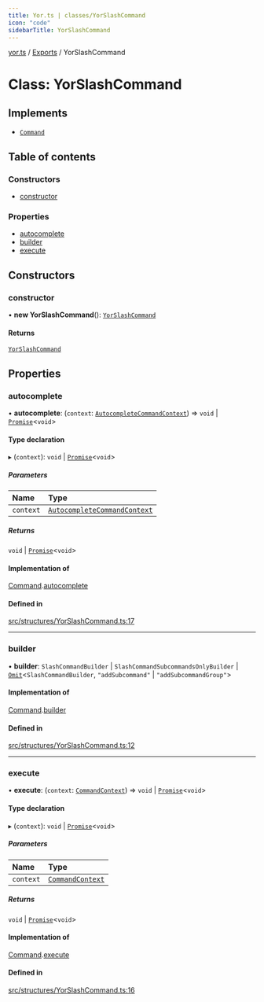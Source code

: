 ```yaml
---
title: Yor.ts | classes/YorSlashCommand
icon: "code"
sidebarTitle: YorSlashCommand
---
```

[yor.ts](../README) / [Exports](../modules) / YorSlashCommand

# Class: YorSlashCommand

## Implements

- [`Command`](../interfaces/Command)

## Table of contents

### Constructors

- [constructor](YorSlashCommand#constructor)

### Properties

- [autocomplete](YorSlashCommand#autocomplete)
- [builder](YorSlashCommand#builder)
- [execute](YorSlashCommand#execute)

## Constructors

### constructor

• **new YorSlashCommand**(): [`YorSlashCommand`](YorSlashCommand)

#### Returns

[`YorSlashCommand`](YorSlashCommand)

## Properties

### autocomplete

• **autocomplete**: (`context`: [`AutocompleteCommandContext`](AutocompleteCommandContext)) => `void` \| [`Promise`]( https://developer.mozilla.org/docs/Web/JavaScript/Reference/Global_Objects/Promise )\<`void`\>

#### Type declaration

▸ (`context`): `void` \| [`Promise`]( https://developer.mozilla.org/docs/Web/JavaScript/Reference/Global_Objects/Promise )\<`void`\>

##### Parameters

| Name | Type |
| :------ | :------ |
| `context` | [`AutocompleteCommandContext`](AutocompleteCommandContext) |

##### Returns

`void` \| [`Promise`]( https://developer.mozilla.org/docs/Web/JavaScript/Reference/Global_Objects/Promise )\<`void`\>

#### Implementation of

[Command](../interfaces/Command).[autocomplete](../interfaces/Command#autocomplete)

#### Defined in

[src/structures/YorSlashCommand.ts:17](https://github.com/OreOreki/yor.ts/blob/d2830c6/src/structures/YorSlashCommand.ts#L17)

___

### builder

• **builder**: `SlashCommandBuilder` \| `SlashCommandSubcommandsOnlyBuilder` \| [`Omit`]( https://www.typescriptlang.org/docs/handbook/utility-types.html#omittype-keys )\<`SlashCommandBuilder`, ``"addSubcommand"`` \| ``"addSubcommandGroup"``\>

#### Implementation of

[Command](../interfaces/Command).[builder](../interfaces/Command#builder)

#### Defined in

[src/structures/YorSlashCommand.ts:12](https://github.com/OreOreki/yor.ts/blob/d2830c6/src/structures/YorSlashCommand.ts#L12)

___

### execute

• **execute**: (`context`: [`CommandContext`](CommandContext)) => `void` \| [`Promise`]( https://developer.mozilla.org/docs/Web/JavaScript/Reference/Global_Objects/Promise )\<`void`\>

#### Type declaration

▸ (`context`): `void` \| [`Promise`]( https://developer.mozilla.org/docs/Web/JavaScript/Reference/Global_Objects/Promise )\<`void`\>

##### Parameters

| Name | Type |
| :------ | :------ |
| `context` | [`CommandContext`](CommandContext) |

##### Returns

`void` \| [`Promise`]( https://developer.mozilla.org/docs/Web/JavaScript/Reference/Global_Objects/Promise )\<`void`\>

#### Implementation of

[Command](../interfaces/Command).[execute](../interfaces/Command#execute)

#### Defined in

[src/structures/YorSlashCommand.ts:16](https://github.com/OreOreki/yor.ts/blob/d2830c6/src/structures/YorSlashCommand.ts#L16)
